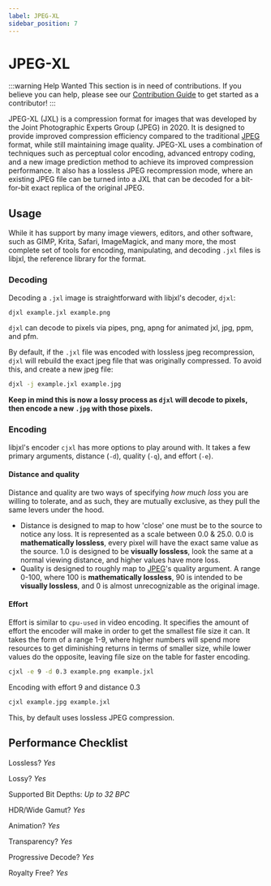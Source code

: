 ```yaml
---
label: JPEG-XL
sidebar_position: 7
---
```


# JPEG-XL

:::warning Help Wanted
This section is in need of contributions. If you believe you can help, please see our [Contribution Guide](../contribution-guide.mdx) to get started as a contributor!
:::

JPEG-XL (JXL) is a compression format for images that was developed by the Joint Photographic Experts Group (JPEG) in 2020. It is designed to provide improved compression efficiency compared to the traditional [JPEG](./JPEG.mdx) format, while still maintaining image quality. JPEG-XL uses a combination of techniques such as perceptual color encoding, advanced entropy coding, and a new image prediction method to achieve its improved compression performance. It also has a lossless JPEG recompression mode, where an existing JPEG file can be turned into a JXL that can be decoded for a bit-for-bit exact replica of the original JPEG.

## Usage
While it has support by many image viewers, editors, and other software, such as GIMP, Krita, Safari, ImageMagick, and many more, the most complete set of tools for encoding, manipulating, and decoding `.jxl` files is libjxl, the reference library for the format.

### Decoding
Decoding a `.jxl` image is straightforward with libjxl's decoder, `djxl`:

```bash
djxl example.jxl example.png
```
`djxl` can decode to pixels via pipes, png, apng for animated jxl, jpg, ppm, and pfm.

By default, if the `.jxl` file was encoded with lossless jpeg recompression, `djxl` will rebuild the exact jpeg file that was originally compressed. To avoid this, and create a new jpeg file:
```bash
djxl -j example.jxl example.jpg
```
**Keep in mind this is now a lossy process as `djxl` will decode to pixels, then encode a new `.jpg` with those pixels.**

### Encoding
libjxl's encoder `cjxl` has more options to play around with. It takes a few primary arguments, distance (`-d`), quality (`-q`), and effort (`-e`).

#### Distance and quality
Distance and quality are two ways of specifying *how much loss* you are willing to tolerate, and as such, they are mutually exclusive, as they pull the same levers under the hood.
* Distance is designed to map to how 'close' one must be to the source to notice any loss. It is represented as a scale between 0.0 & 25.0. 0.0 is **mathematically lossless**, every pixel will have the exact same value as the source. 1.0 is designed to be **visually lossless**, look the same at a normal viewing distance, and higher values have more loss.
* Quality is designed to roughly map to [JPEG](./JPEG.mdx)'s quality argument. A range 0-100, where 100 is **mathematically lossless**, 90 is intended to be **visually lossless**, and 0 is almost unrecognizable as the original image.

#### Effort
Effort is similar to `cpu-used` in video encoding. It specifies the amount of effort the encoder will make in order to get the smallest file size it can. It takes the form of a range 1-9, where higher numbers will spend more resources to get diminishing returns in terms of smaller size, while lower values do the opposite, leaving file size on the table for faster encoding.

```bash
cjxl -e 9 -d 0.3 example.png example.jxl
```
Encoding with effort 9 and distance 0.3
```bash
cjxl example.jpg example.jxl
```
This, by default uses lossless JPEG compression.

## Performance Checklist

Lossless? *Yes*

Lossy? *Yes*

Supported Bit Depths:
*Up to 32 BPC*

HDR/Wide Gamut? *Yes*

Animation? *Yes*

Transparency? *Yes*

Progressive Decode? *Yes*

Royalty Free? *Yes*